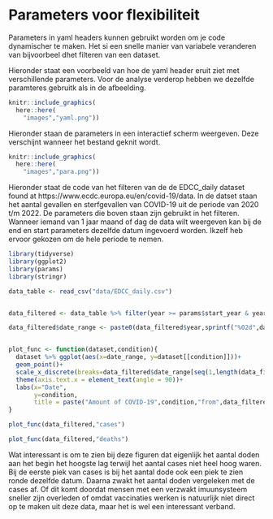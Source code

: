 
# Parameters voor flexibiliteit

Parameters in yaml headers kunnen gebruikt worden om je code dynamischer te maken. Het si een snelle manier van variabele veranderen van bijvoorbeel dhet filteren van een dataset.

Hieronder staat een voorbeeld van hoe de yaml header eruit ziet met verschillende parameters. Voor de analyse verderop hebben we dezelfde paramteres gebruitk als in de afbeelding.

```r
knitr::include_graphics(
  here::here(
    "images","yaml.png"))
```

Hieronder staan de parameters in een interactief scherm weergeven. Deze verschijnt wanneer het bestand geknit wordt.
```r
knitr::include_graphics(
  here::here(
    "images","para.png"))
```

Hieronder staat de code van het filteren van de de EDCC_daily dataset found at https://www.ecdc.europa.eu/en/covid-19/data. In de datset staan het aantal gevallen en sterfgevallen van COVID-19 uit de periode van 2020 t/m 2022. De parameters die boven staan zijn gebruikt in het filteren. Wanneer iemand van 1 jaar maand of dag de data wilt weergeven kan bij de end en start parameters dezelfde datum ingevoerd worden. Ikzelf heb ervoor gekozen om de hele periode te nemen.

```r
library(tidyverse)
library(ggplot2)
library(params)
library(stringr)

data_table <- read_csv("data/EDCC_daily.csv")


data_filtered <- data_table %>% filter(year >= params$start_year & year <= params$end_year & countriesAndTerritories == params$country & day %in% c(params$start_day:params$end_day) & month %in% c(params$start_month:params$end_month))

data_filtered$date_range <- paste0(data_filtered$year,sprintf("%02d",data_filtered$month),sprintf("%02d",data_filtered$day)) 


plot_func <- function(dataset,condition){
  dataset %>% ggplot(aes(x=date_range, y=dataset[[condition]]))+
  geom_point()+
  scale_x_discrete(breaks=data_filtered$date_range[seq(1,length(data_filtered$date_range),by=50)])+
  theme(axis.text.x = element_text(angle = 90))+
  labs(x="Date",
       y=condition,
       title = paste("Amount of COVID-19",condition,"from",data_filtered$dateRep[length(data_filtered$dateRep)],"to",data_filtered$dateRep[1],"in Belgium"))
}
```


```r
plot_func(data_filtered,"cases")
```

```r
plot_func(data_filtered,"deaths")
```

Wat interessant is om te zien bij deze figuren dat eigenlijk het aantal doden aan het begin het hoogste lag terwijl het aantal cases niet heel hoog waren. Bij de eerste piek van cases is bij het aantal dode ook een piek te zien ronde dezelfde datum. Daarna zwakt het aantal doden vergeleken met de cases af. Of dit komt doordat mensen met een verzwakt imuunsysteem sneller zijn overleden of omdat vaccinaties werken is natuurlijk niet direct op te maken uit deze data, maar het is wel een interessant verband. 
